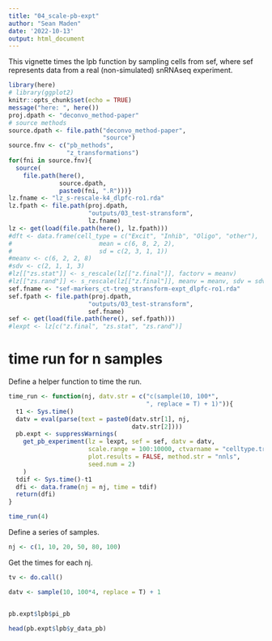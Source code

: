 ```yaml
---
title: "04_scale-pb-expt"
author: "Sean Maden"
date: '2022-10-13'
output: html_document
---
```


This vignette times the lpb function by sampling cells from sef, where 
sef represents data from a real (non-simulated) snRNAseq experiment.

```r
library(here)
# library(ggplot2)
knitr::opts_chunk$set(echo = TRUE)
message("here: ", here())
proj.dpath <- "deconvo_method-paper"
# source methods
source.dpath <- file.path("deconvo_method-paper",
                          "source")
source.fnv <- c("pb_methods", 
                "z_transformations")
for(fni in source.fnv){
  source(
    file.path(here(), 
              source.dpath, 
              paste0(fni, ".R")))}
lz.fname <- "lz_s-rescale-k4_dlpfc-ro1.rda"
lz.fpath <- file.path(proj.dpath, 
                      "outputs/03_test-stransform", 
                      lz.fname)
lz <- get(load(file.path(here(), lz.fpath)))
#dft <- data.frame(cell_type = c("Excit", "Inhib", "Oligo", "other"),
#                        mean = c(6, 8, 2, 2), 
#                        sd = c(2, 3, 1, 1))
#meanv <- c(6, 2, 2, 8)
#sdv <- c(2, 1, 1, 3)
#lz[["zs.stat"]] <- s_rescale(lz[["z.final"]], factorv = meanv)
#lz[["zs.rand"]] <- s_rescale(lz[["z.final"]], meanv = meanv, sdv = sdv)
sef.fname <- "sef-markers_ct-treg_stransform-expt_dlpfc-ro1.rda"
sef.fpath <- file.path(proj.dpath, 
                      "outputs/03_test-stransform", 
                      sef.fname)
sef <- get(load(file.path(here(), sef.fpath)))
#lexpt <- lz[c("z.final", "zs.stat", "zs.rand")]
```

# time run for n samples

Define a helper function to time the run.

```r
time_run <- function(nj, datv.str = c("c(sample(10, 100*",
                                      ", replace = T) + 1)")){
  t1 <- Sys.time()
  datv = eval(parse(text = paste0(datv.str[1], nj,
                                  datv.str[2])))
  pb.expt <- suppressWarnings(
    get_pb_experiment(lz = lexpt, sef = sef, datv = datv, 
                      scale.range = 100:10000, ctvarname = "celltype.treg", 
                      plot.results = FALSE, method.str = "nnls",
                      seed.num = 2)
    )
  tdif <- Sys.time()-t1
  dfi <- data.frame(nj = nj, time = tdif)
  return(dfi)
}

time_run(4)
```

Define a series of samples.

```r
nj <- c(1, 10, 20, 50, 80, 100)
```

Get the times for each nj.

```r
tv <- do.call()
```

```r
datv <- sample(10, 100*4, replace = T) + 1
```

```r

```

```r
pb.expt$lpb$pi_pb
```

```r
head(pb.expt$lpb$y_data_pb)
```


